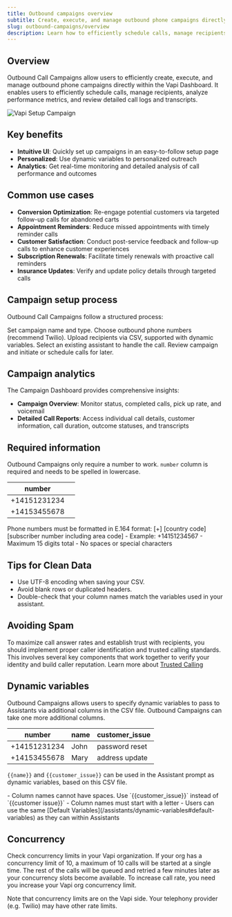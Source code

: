 ```yaml
---
title: Outbound campaigns overview
subtitle: Create, execute, and manage outbound phone campaigns directly within the Vapi Dashboard
slug: outbound-campaigns/overview
description: Learn how to efficiently schedule calls, manage recipients, analyze performance metrics, and review detailed call logs and transcripts with Vapi's Outbound Call Campaigns
---
```


## Overview

Outbound Call Campaigns allow users to efficiently create, execute, and manage outbound phone campaigns directly within the Vapi Dashboard. It enables users to efficiently schedule calls, manage recipients, analyze performance metrics, and review detailed call logs and transcripts.

<Frame>
  <img src="../static/images/outbound-campaigns/campaigns.jpeg" alt="Vapi Setup Campaign" />
</Frame>

## Key benefits

- **Intuitive UI**: Quickly set up campaigns in an easy-to-follow setup page
- **Personalized**: Use dynamic variables to personalized outreach
- **Analytics**: Get real-time monitoring and detailed analysis of call performance and outcomes

## Common use cases

- **Conversion Optimization**: Re-engage potential customers via targeted follow-up calls for abandoned carts
- **Appointment Reminders**: Reduce missed appointments with timely reminder calls
- **Customer Satisfaction**: Conduct post-service feedback and follow-up calls to enhance customer experiences
- **Subscription Renewals**: Facilitate timely renewals with proactive call reminders
- **Insurance Updates**: Verify and update policy details through targeted calls

## Campaign setup process

Outbound Call Campaigns follow a structured process:

<Steps>
  <Step title="Campaign Configuration">
    Set campaign name and type.
  </Step>
  
  <Step title="Phone Number Selection">
    Choose outbound phone numbers (recommend Twilio).
  </Step>
  
  <Step title="Recipient Management">
    Upload recipients via CSV, supported with dynamic variables.
  </Step>
  
  <Step title="Assistant Selection">
    Select an existing assistant to handle the call.
  </Step>
  
  <Step title="Review & Execute">
    Review campaign and initiate or schedule calls for later.
  </Step>
</Steps>

## Campaign analytics

The Campaign Dashboard provides comprehensive insights:

- **Campaign Overview**: Monitor status, completed calls, pick up rate, and voicemail
- **Detailed Call Reports**: Access individual call details, customer information, call duration, outcome statuses, and transcripts

## Required information

Outbound Campaigns only require a number to work. `number` column is required and needs to be spelled in lowercase.

| number |  |
| --- | --- |
| +14151231234 |  |
| +14153455678 |  |

<Note>
Phone numbers must be formatted in E.164 format: [+] [country code] [subscriber number including area code]
- Example: +14151234567
- Maximum 15 digits total
- No spaces or special characters
</Note>

## Tips for Clean Data
- Use UTF-8 encoding when saving your CSV.
- Avoid blank rows or duplicated headers.
- Double-check that your column names match the variables used in your assistant.

## Avoiding Spam

To maximize call answer rates and establish trust with recipients, you should implement proper caller identification and trusted calling standards. This involves several key components that work together to verify your identity and build caller reputation.
Learn more about [Trusted Calling](/calls/outbound-calling#trusted-calling-and-caller-id)

## Dynamic variables

Outbound Campaigns allows users to specify dynamic variables to pass to Assistants via additional columns in the CSV file. Outbound Campaigns can take one more additional columns.

| number | name | customer_issue |
| --- | --- | --- |
| +14151231234 | John | password reset |
| +14153455678 | Mary | address update |

`{{name}}` and `{{customer_issue}}` can be used in the Assistant prompt as dynamic variables, based on this CSV file.

<Note>
- Column names cannot have spaces. Use `{{customer_issue}}` instead of `{{customer issue}}`
- Column names must start with a letter
- Users can use the same [Default Variables](/assistants/dynamic-variables#default-variables) as they can within Assistants
</Note>

## Concurrency

Check concurrency limits in your Vapi organization. If your org has a concurrency limit of 10, a maximum of 10 calls will be started at a single time. The rest of the calls will be queued and retried a few minutes later as your concurrency slots become available. To increase call rate, you need you increase your Vapi org concurrency limit.

Note that concurrency limits are on the Vapi side. Your telephony provider (e.g. Twilio) may have other rate limits.
